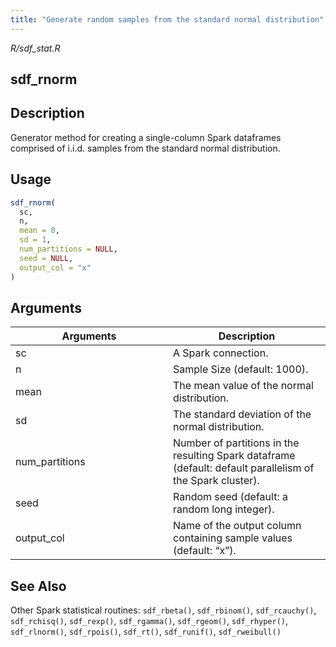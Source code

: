 ```yaml
---
title: "Generate random samples from the standard normal distribution"
---
```


*R/sdf_stat.R*

## sdf_rnorm

## Description
Generator method for creating a single-column Spark dataframes comprised of i.i.d. samples from the standard normal distribution. 


## Usage
```r
sdf_rnorm( 
  sc, 
  n, 
  mean = 0, 
  sd = 1, 
  num_partitions = NULL, 
  seed = NULL, 
  output_col = "x" 
) 
```

## Arguments
|Arguments|Description|
|---|---|
| sc | A Spark connection. |
| n | Sample Size (default: 1000). |
| mean | The mean value of the normal distribution. |
| sd | The standard deviation of the normal distribution. |
| num_partitions | Number of partitions in the resulting Spark dataframe (default: default parallelism of the Spark cluster). |
| seed | Random seed (default: a random long integer). |
| output_col | Name of the output column containing sample values (default: "x"). |






## See Also
Other Spark statistical routines:  `sdf_rbeta()`, `sdf_rbinom()`, `sdf_rcauchy()`, `sdf_rchisq()`, `sdf_rexp()`, `sdf_rgamma()`, `sdf_rgeom()`, `sdf_rhyper()`, `sdf_rlnorm()`, `sdf_rpois()`, `sdf_rt()`, `sdf_runif()`, `sdf_rweibull()`

